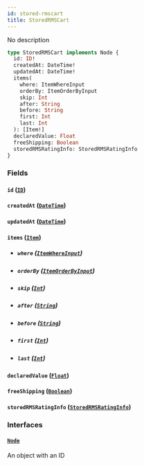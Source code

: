 ```yaml
---
id: stored-rmscart
title: StoredRMSCart
---
```


No description

```graphql
type StoredRMSCart implements Node {
  id: ID!
  createdAt: DateTime!
  updatedAt: DateTime!
  items(
    where: ItemWhereInput
    orderBy: ItemOrderByInput
    skip: Int
    after: String
    before: String
    first: Int
    last: Int
  ): [Item!]
  declaredValue: Float
  freeShipping: Boolean
  storedRMSRatingInfo: StoredRMSRatingInfo
}
```

### Fields

#### `id` ([`ID`](../rate-manager-service/scalars/id))

#### `createdAt` ([`DateTime`](../rate-manager-service/scalars/date-time))

#### `updatedAt` ([`DateTime`](../rate-manager-service/scalars/date-time))

#### `items` ([`Item`](../rate-manager-service/objects/item))

- ##### `where` ([`ItemWhereInput`](../rate-manager-service/inputs/item-where-input))

- ##### `orderBy` ([`ItemOrderByInput`](../rate-manager-service/enums/item-order-by-input))

- ##### `skip` ([`Int`](../rate-manager-service/scalars/int))

- ##### `after` ([`String`](../rate-manager-service/scalars/string))

- ##### `before` ([`String`](../rate-manager-service/scalars/string))

- ##### `first` ([`Int`](../rate-manager-service/scalars/int))

- ##### `last` ([`Int`](../rate-manager-service/scalars/int))

#### `declaredValue` ([`Float`](../rate-manager-service/scalars/float))

#### `freeShipping` ([`Boolean`](../rate-manager-service/scalars/boolean))

#### `storedRMSRatingInfo` ([`StoredRMSRatingInfo`](../rate-manager-service/objects/stored-rmsrating-info))

### Interfaces

#### [`Node`](../rate-manager-service/interfaces/node)

An object with an ID
